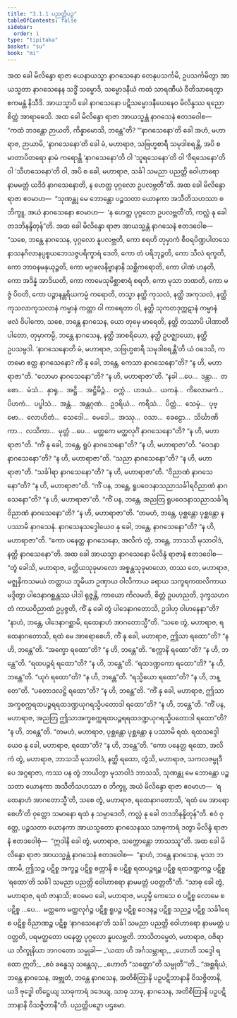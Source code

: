 ```yaml
---
title: "3.1.1 ပညတ္တိပဉှ"
tableOfContents: false
sidebar:
  order: 1
type: "tipitaka"
basket: "su"
book: "mi"
---
```



<DynamicBreadcrumb />

<Division number="24" book="mi" e="ch" v="28">

<Paragraph number="92" book="mi">
အထ ခေါ မိလိန္ဒော ရာဇာ ယေနာယသ္မာ နာဂသေနော တေနုပသင်္ကမိ, ဥပသင်္ကမိတွာ အာယသ္မတာ နာဂသေနေန သဒ္ဓိံ သမ္မောဒိ, သမ္မောဒနီယံ ကထံ သာရဏီယံ ဝီတိသာရေတွာ ဧကမန္တံ နိသီဒိ. အာယသ္မာပိ ခေါ နာဂသေနော ပဋိသမ္မောဒနီယေနေဝ မိလိန္ဒဿ ရညော စိတ္တံ အာရာဓေသိ.
</Paragraph>

<Paragraph number="93" book="mi">
အထ ခေါ မိလိန္ဒော ရာဇာ အာယသ္မန္တံ နာဂသေနံ ဧတဒဝေါစ—  “ကထံ ဘဒန္တော ဉာယတိ, ကိန္နာမောသိ, ဘန္တေ”တိ? “‘နာဂသေနော’တိ ခေါ အဟံ, မဟာရာဇ, ဉာယာမိ, ‘နာဂသေနော’တိ ခေါ မံ, မဟာရာဇ, သဗြဟ္မစာရီ သမုဒါစရန္တိ, အပိ စ မာတာပိတရော နာမံ ကရောန္တိ ‘နာဂသေနော’တိ ဝါ ‘သူရသေနော’တိ ဝါ ‘ဝီရသေနော’တိ ဝါ ‘သီဟသေနော’တိ ဝါ, အပိ စ ခေါ, မဟာရာဇ, သင်္ခါ သမညာ ပညတ္တိ ဝေါဟာရော နာမမတ္တံ ယဒိဒံ နာဂသေနောတိ, န ဟေတ္ထ ပုဂ္ဂလော ဥပလဗ္ဘတီ”တိ.
</Paragraph>

<Paragraph number="94" book="mi">
အထ ခေါ မိလိန္ဒော ရာဇာ ဧဝမာဟ—  “သုဏန္တု မေ ဘောန္တော ပဉ္စသတာ ယောနကာ အသီတိသဟဿာ စ ဘိက္ခူ, အယံ နာဂသေနော ဧဝမာဟ—  ‘န ဟေတ္ထ ပုဂ္ဂလော ဥပလဗ္ဘတီ’တိ, ကလ္လံ နု ခေါ တဒဘိနန္ဒိတုန်”တိ. အထ ခေါ မိလိန္ဒော ရာဇာ အာယသ္မန္တံ နာဂသေနံ ဧတဒဝေါစ—  “သစေ, ဘန္တေ နာဂသေန, ပုဂ္ဂလော နူပလဗ္ဘတိ, ကော စရဟိ တုမှာကံ စီဝရပိဏ္ဍပါတသေနာသနဂိလာနပ္ပစ္စယဘေသဇ္ဇပရိက္ခာရံ ဒေတိ, ကော တံ ပရိဘုဉ္ဇတိ, ကော သီလံ ရက္ခတိ, ကော ဘာဝနမနုယုဉ္ဇတိ, ကော မဂ္ဂဖလနိဗ္ဗာနာနိ သစ္ဆိကရောတိ, ကော ပါဏံ ဟနတိ, ကော အဒိန္နံ အာဒိယတိ, ကော ကာမေသုမိစ္ဆာစာရံ စရတိ, ကော မုသာ ဘဏတိ, ကော မဇ္ဇံ ပိဝတိ, ကော ပဉ္စာနန္တရိယကမ္မံ ကရောတိ, တသ္မာ နတ္ထိ ကုသလံ, နတ္ထိ အကုသလံ, နတ္ထိ ကုသလာကုသလာနံ ကမ္မာနံ ကတ္တာ ဝါ ကာရေတာ ဝါ, နတ္ထိ သုကတဒုက္ကဋာနံ ကမ္မာနံ ဖလံ ဝိပါကော, သစေ, ဘန္တေ နာဂသေန, ယော တုမှေ မာရေတိ, နတ္ထိ တဿာပိ ပါဏာတိပါတော, တုမှာကမ္ပိ, ဘန္တေ နာဂသေန, နတ္ထိ အာစရိယော, နတ္ထိ ဥပဇ္ဈာယော, နတ္ထိ ဥပသမ္ပဒါ. ‘နာဂသေနောတိ မံ, မဟာရာဇ, သဗြဟ္မစာရီ သမုဒါစရန္တီ’တိ ယံ ဝဒေသိ, ကတမော ဧတ္ထ နာဂသေနော? ကိံ နု ခေါ, ဘန္တေ, ကေသာ နာဂသေနော”တိ? “န ဟိ, မဟာရာဇာ”တိ. “လောမာ နာဂသေနော”တိ? “န ဟိ, မဟာရာဇာ”တိ. “နခါ …ပေ…  ဒန္တာ…  တစော…  မံသံ…  နှာရု…  အဋ္ဌိ…  အဋ္ဌိမိဉ္ဇံ…  ဝက္ကံ…  ဟဒယံ…  ယကနံ…  ကိလောမကံ…  ပိဟကံ…  ပပ္ဖါသံ…  အန္တံ…  အန္တဂုဏံ…  ဥဒရိယံ…  ကရီသံ…  ပိတ္တံ…  သေမှံ…  ပုဗ္ဗော…  လောဟိတံ…  သေဒေါ…  မေဒေါ…  အဿု…  ဝသာ…  ခေဠော…  သိင်္ဃာဏိကာ…  လသိကာ…  မုတ္တံ …ပေ…  မတ္ထကေ မတ္ထလုင်္ဂံ နာဂသေနော”တိ? “န ဟိ, မဟာရာဇာ”တိ. “ကိံ နု ခေါ, ဘန္တေ, ရူပံ နာဂသေနော”တိ? “န ဟိ, မဟာရာဇာ”တိ. “ဝေဒနာ နာဂသေနော”တိ? “န ဟိ, မဟာရာဇာ”တိ. “သညာ နာဂသေနော”တိ? “န ဟိ, မဟာရာဇာ”တိ. “သင်္ခါရာ နာဂသေနော”တိ? “န ဟိ, မဟာရာဇာ”တိ. “ဝိညာဏံ နာဂသေနော”တိ? “န ဟိ, မဟာရာဇာ”တိ. “ကိံ ပန, ဘန္တေ, ရူပဝေဒနာသညာသင်္ခါရဝိညာဏံ နာဂသေနော”တိ? “န ဟိ, မဟာရာဇာ”တိ. “ကိံ ပန, ဘန္တေ, အညတြ ရူပဝေဒနာသညာသင်္ခါရဝိညာဏံ နာဂသေနော”တိ? “န ဟိ, မဟာရာဇာ”တိ. “တမဟံ, ဘန္တေ, ပုစ္ဆန္တော ပုစ္ဆန္တော န ပဿာမိ နာဂသေနံ. နာဂသေနသဒ္ဒေါယေဝ နု ခေါ, ဘန္တေ, နာဂသေနော”တိ? “န ဟိ, မဟာရာဇာ”တိ. “ကော ပနေတ္ထ နာဂသေနော, အလိကံ တွံ, ဘန္တေ, ဘာသသိ မုသာဝါဒံ, နတ္ထိ နာဂသေနော”တိ.
</Paragraph>

<Paragraph number="95" book="mi">
အထ ခေါ အာယသ္မာ နာဂသေနော မိလိန္ဒံ ရာဇာနံ ဧတဒဝေါစ—  “တွံ ခေါသိ, မဟာရာဇ, ခတ္တိယသုခုမာလော အစ္စန္တသုခုမာလော, တဿ တေ, မဟာရာဇ, မဇ္ဈနှိကသမယံ တတ္တာယ ဘူမိယာ ဥဏှာယ ဝါလိကာယ ခရာယ သက္ခရကထလိကာယ မဒ္ဒိတွာ ပါဒေနာဂစ္ဆန္တဿ ပါဒါ ရုဇ္ဇန္တိ, ကာယော ကိလမတိ, စိတ္တံ ဥပဟညတိ, ဒုက္ခသဟဂတံ ကာယဝိညာဏံ ဥပ္ပဇ္ဇတိ, ကိံ နု ခေါ တွံ ပါဒေနာဂတောသိ, ဥဒါဟု ဝါဟနေနာ”တိ? “နာဟံ, ဘန္တေ, ပါဒေနာဂစ္ဆာမိ, ရထေနာဟံ အာဂတောသ္မီ”တိ. “သစေ တွံ, မဟာရာဇ, ရထေနာဂတောသိ, ရထံ မေ အာရောစေဟိ, ကိံ နု ခေါ, မဟာရာဇ, ဤသာ ရထော”တိ? “န ဟိ, ဘန္တေ”တိ. “အက္ခော ရထော”တိ? “န ဟိ, ဘန္တေ”တိ. “စက္ကာနိ ရထော”တိ? “န ဟိ, ဘန္တေ”တိ. “ရထပဉ္ဇရံ ရထော”တိ? “န ဟိ, ဘန္တေ”တိ. “ရထဒဏ္ဍကော ရထော”တိ? “န ဟိ, ဘန္တေ”တိ. “ယုဂံ ရထော”တိ? “န ဟိ, ဘန္တေ”တိ. “ရသ္မိယော ရထော”တိ? “န ဟိ, ဘန္တေ”တိ. “ပတောဒလဋ္ဌိ ရထော”တိ? “န ဟိ, ဘန္တေ”တိ. “ကိံ နု ခေါ, မဟာရာဇ, ဤသာအက္ခစက္ကရထပဉ္ဇရရထဒဏ္ဍယုဂရသ္မိပတောဒါ ရထော”တိ? “န ဟိ, ဘန္တေ”တိ. “ကိံ ပန, မဟာရာဇ, အညတြ ဤသာအက္ခစက္ကရထပဉ္ဇရရထဒဏ္ဍယုဂရသ္မိပတောဒါ ရထော”တိ? “န ဟိ, ဘန္တေ”တိ. “တမဟံ, မဟာရာဇ, ပုစ္ဆန္တော ပုစ္ဆန္တော န ပဿာမိ ရထံ. ရထသဒ္ဒေါယေဝ နု ခေါ, မဟာရာဇ, ရထော”တိ? “န ဟိ, ဘန္တေ”တိ. “ကော ပနေတ္ထ ရထော, အလိကံ တွံ, မဟာရာဇ, ဘာသသိ မုသာဝါဒံ, နတ္ထိ ရထော, တွံသိ, မဟာရာဇ, သကလဇမ္ဗုဒီပေ အဂ္ဂရာဇာ, ကဿ ပန တွံ ဘာယိတွာ မုသာဝါဒံ ဘာသသိ, သုဏန္တု မေ ဘောန္တော ပဉ္စသတာ ယောနကာ အသီတိသဟဿာ စ ဘိက္ခူ, အယံ မိလိန္ဒော ရာဇာ ဧဝမာဟ—  ‘ရထေနာဟံ အာဂတောသ္မီ’တိ, သစေ တွံ, မဟာရာဇ, ရထေနာဂတောသိ, ‘ရထံ မေ အာရောစေဟီ’တိ ဝုတ္တော သမာနော ရထံ န သမ္ပာဒေတိ, ကလ္လံ နု ခေါ တဒဘိနန္ဒိတုန်”တိ.
</Paragraph>

<Paragraph number="96" book="mi">
ဧဝံ ဝုတ္တေ, ပဉ္စသတာ ယောနကာ အာယသ္မတော နာဂသေနဿ သာဓုကာရံ ဒတွာ မိလိန္ဒံ ရာဇာနံ ဧတဒဝေါစုံ—  “ဣဒါနိ ခေါ တွံ, မဟာရာဇ, သက္ကောန္တော ဘာသဿူ”တိ.
</Paragraph>

<Paragraph number="97" book="mi">
အထ ခေါ မိလိန္ဒော ရာဇာ အာယသ္မန္တံ နာဂသေနံ ဧတဒဝေါစ—  “နာဟံ, ဘန္တေ နာဂသေန, မုသာ ဘဏာမိ, ဤသဉ္စ ပဋိစ္စ အက္ခဉ္စ ပဋိစ္စ စက္ကာနိ စ ပဋိစ္စ ရထပဉ္ဇရဉ္စ ပဋိစ္စ ရထဒဏ္ဍကဉ္စ ပဋိစ္စ ‘ရထော’တိ သင်္ခါ သမညာ ပညတ္တိ ဝေါဟာရော နာမမတ္တံ ပဝတ္တတီ”တိ.
</Paragraph>

<Paragraph number="98" book="mi">
“သာဓု ခေါ တွံ, မဟာရာဇ, ရထံ ဇာနာသိ; ဧဝမေဝ ခေါ, မဟာရာဇ, မယှမ္ပိ ကေသေ စ ပဋိစ္စ လောမေ စ ပဋိစ္စ …ပေ…  မတ္ထကေ မတ္ထလုင်္ဂဉ္စ ပဋိစ္စ ရူပဉ္စ ပဋိစ္စ ဝေဒနဉ္စ ပဋိစ္စ သညဉ္စ ပဋိစ္စ သင်္ခါရေ စ ပဋိစ္စ ဝိညာဏဉ္စ ပဋိစ္စ ‘နာဂသေနော’တိ သင်္ခါ သမညာ ပညတ္တိ ဝေါဟာရော နာမမတ္တံ ပဝတ္တတိ, ပရမတ္ထတော ပနေတ္ထ ပုဂ္ဂလော နူပလဗ္ဘတိ. ဘာသိတမ္ပေတံ, မဟာရာဇ, ဝဇိရာယ ဘိက္ခုနိယာ ဘဂဝတော သမ္မုခါ—
</Paragraph>

<Paragraph number="99" type="verses" book="mi">
_‘ယထာ ဟိ အင်္ဂသမ္ဘာရာ,_  
_ဟောတိ သဒ္ဒေါ ရထော ဣတိ;_  
_ဧဝံ ခန္ဓေသု သန္တေသု,_  
_ဟောတိ “သတ္တော”တိ သမ္မုတီ’”တိ._  

</Paragraph>

<Paragraph number="100" book="mi">
“အစ္ဆရိယံ, ဘန္တေ နာဂသေန, အဗ္ဘုတံ, ဘန္တေ နာဂသေန, အတိစိတြာနိ ပဉှပဋိဘာနာနိ ဝိသဇ္ဇိတာနိ, ယဒိ ဗုဒ္ဓေါ တိဋ္ဌေယျ သာဓုကာရံ ဒဒေယျ, သာဓု သာဓု, နာဂသေန, အတိစိတြာနိ ပဉှပဋိဘာနာနိ ဝိသဇ္ဇိတာနီ”တိ.

</Paragraph>
</Division>

<Paragraph number="101" type="center" book="mi">
ပညတ္တိပဉှော ပဌမော.
</Paragraph>